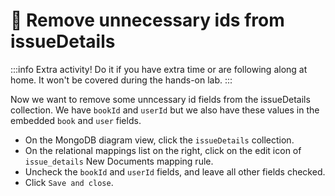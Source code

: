 
# 🦸 Remove unnecessary ids from issueDetails

:::info
Extra activity! Do it if you have extra time or are following along at home. It won't be covered during the hands-on lab.
:::

Now we want to remove some unncessary id fields from the issueDetails collection. We have `bookId` and `userId` but we also have these values in the embedded `book` and `user` fields.

- On the MongoDB diagram view, click the `issueDetails` collection.
- On the relational mappings list on the right, click on the edit icon of `issue_details` New Documents mapping rule.
- Uncheck the `bookId` and `userId` fields, and leave all other fields checked.
- Click `Save and close`.



<Screenshot url="http://127.0.0.1:8278" src="img/190-image-001.png" alt="Screenshot of the connect modal" />

